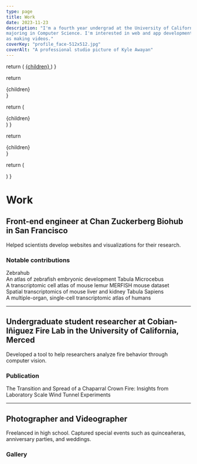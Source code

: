 ```yaml
---
type: page
title: Work
date: 2023-11-23
description: "I'm a fourth year undergrad at the University of California, Merced. I'm
majoring in Computer Science. I'm interested in web and app development, as well
as making videos."
coverKey: "profile_face-512x512.jpg"
coverAlt: "A professional studio picture of Kyle Awayan"
---
```



  return (
    <a href={link} target="_blank" rel="noreferrer" className="text-xl">
      {children}
    </a>
  )
}

  return <div className="grid grid-cols-2 gap-8">{children}</div>
}

  return (
    <div className="nx-not-prose grid grid-cols-2 gap-4 pt-6">{children}</div>
  )
}

  return <div className="grid gap-4 content-start">{children}</div>
}

  return (
    <div>
      <ImageWithCaption
        src={src}
        alt={alt}
        sizes="(max-width: 768px) 50vw, (max-width: 1200px) 33vw, 25vw"
      />
    </div>
  )
}

# Work

## Front-end engineer at Chan Zuckerberg Biohub in San Francisco

Helped scientists develop websites and visualizations for their research.

### Notable contributions

<ContributionGrid>
  <ContributionCard link="https://zebrahub.ds.czbiohub.org">
    Zebrahub <br /> An atlas of zebrafish embryonic development
  </ContributionCard>
  <ContributionCard link="https://tabula-microcebus.ds.czbiohub.org">
    Tabula Microcebus <br /> A transcriptomic cell atlas of mouse lemur
  </ContributionCard>
  <ContributionCard link="https://spatial-transcriptomics.ds.czbiohub.org">
    MERFISH mouse dataset <br /> Spatial transcriptomics of mouse liver and
    kidney
  </ContributionCard>
  <ContributionCard link="https://tabula-sapiens-portal.ds.czbiohub.org">
    Tabula Sapiens <br /> A multiple-organ, single-cell transcriptomic atlas of
    humans
  </ContributionCard>
</ContributionGrid>

---

## Undergraduate student researcher at Cobian-Iñiguez Fire Lab in the University of California, Merced

Developed a tool to help researchers analyze fire behavior through computer
vision.

### Publication

<ContributionGrid>
  <ContributionCard link="https://www.hindawi.com/journals/jc/2022/5630594/">
    The Transition and Spread of a Chaparral Crown Fire: Insights from
    Laboratory Scale Wind Tunnel Experiments
  </ContributionCard>
</ContributionGrid>

---

## Photographer and Videographer

Freelanced in high school. Captured special events such as quinceañeras,
anniversary parties, and weddings.

### Gallery

<MasonryGrid>
  <MasonryGridColumn>
    <MasonryGridPicture
      src="carola/261d643028c243fcf30b1e19ddd46e4eab789639-4160x6240.webp"
      alt="TODO"
    />
    <MasonryGridPicture
      src="madi/c509127778311477c038af09f92a8591219f8920-1365x2048.webp"
      alt="TODO"
    />
  </MasonryGridColumn>
  <MasonryGridColumn>
    <MasonryGridPicture
      src="asian-market/5c925425b7499826e694cbfca74e70469cd6670d-4160x6240.webp"
      alt="TODO"
    />
    <MasonryGridPicture
      src="niki/a2c62eadeda7988f47f5743f6d200e5802675024-1073x1431.webp"
      alt="TODO"
    />
  </MasonryGridColumn>
</MasonryGrid>
